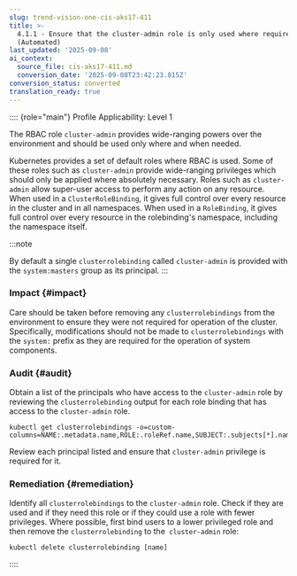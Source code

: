```yaml
---
slug: trend-vision-one-cis-aks17-411
title: >-
  4.1.1 - Ensure that the cluster-admin role is only used where required
  (Automated)
last_updated: '2025-09-08'
ai_context:
  source_file: cis-aks17-411.md
  conversion_date: '2025-09-08T23:42:23.815Z'
conversion_status: converted
translation_ready: true
---
```


:::: {role="main"}
Profile Applicability: Level 1

The RBAC role `cluster-admin` provides wide-ranging powers over the environment and should be used only where and when needed.

Kubernetes provides a set of default roles where RBAC is used. Some of these roles such as `cluster-admin` provide wide-ranging privileges which should only be applied where absolutely necessary. Roles such as `cluster-admin` allow super-user access to perform any action on any resource. When used in a `ClusterRoleBinding`, it gives full control over every resource in the cluster and in all namespaces. When used in a `RoleBinding`, it gives full control over every resource in the rolebinding's namespace, including the namespace itself.

:::note

By default a single `clusterrolebinding` called `cluster-admin` is provided with the `system:masters` group as its principal.
:::

### Impact {#impact}

Care should be taken before removing any `clusterrolebindings` from the environment to ensure they were not required for operation of the cluster. Specifically, modifications should not be made to `clusterrolebindings` with the `system:` prefix as they are required for the operation of system components.

### Audit {#audit}

Obtain a list of the principals who have access to the `cluster-admin` role by reviewing the `clusterrolebinding` output for each role binding that has access to the `cluster-admin` role.

``` codeblock
kubectl get clusterrolebindings -o=custom-columns=NAME:.metadata.name,ROLE:.roleRef.name,SUBJECT:.subjects[*].name
```

Review each principal listed and ensure that `cluster-admin` privilege is required for it.

### Remediation {#remediation}

Identify all `clusterrolebindings` to the `cluster-admin` role. Check if they are used and if they need this role or if they could use a role with fewer privileges. Where possible, first bind users to a lower privileged role and then remove the `clusterrolebinding` to the` cluster-admin` role:

``` codeblock
kubectl delete clusterrolebinding [name]
```
::::
